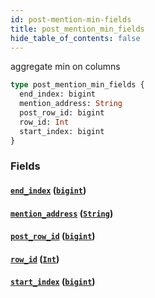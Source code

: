 ```yaml
---
id: post-mention-min-fields
title: post_mention_min_fields
hide_table_of_contents: false
---
```


aggregate min on columns

```graphql
type post_mention_min_fields {
  end_index: bigint
  mention_address: String
  post_row_id: bigint
  row_id: Int
  start_index: bigint
}
```

### Fields

#### [`end_index`](#) ([`bigint`](../scalars/bigint))

#### [`mention_address`](#) ([`String`](../scalars/string))

#### [`post_row_id`](#) ([`bigint`](../scalars/bigint))

#### [`row_id`](#) ([`Int`](../scalars/int))

#### [`start_index`](#) ([`bigint`](../scalars/bigint))
